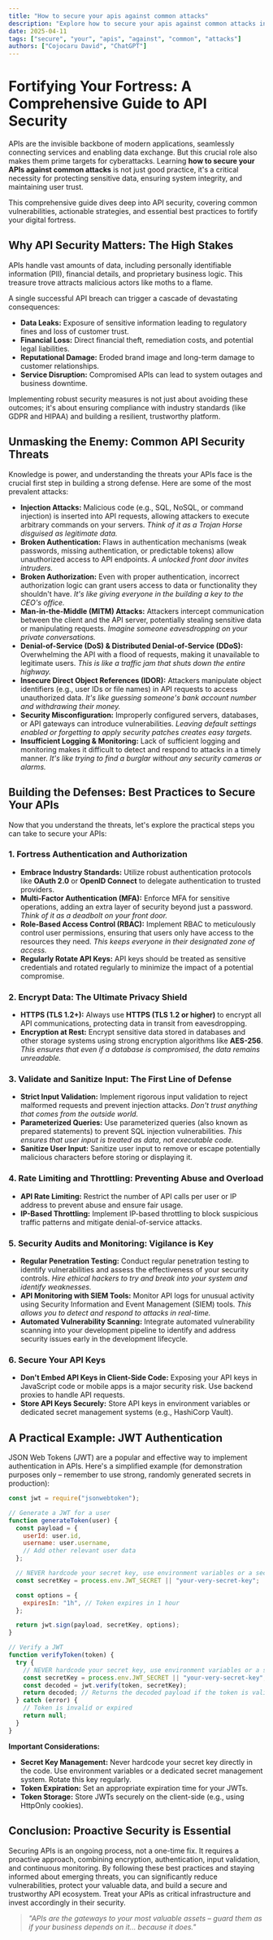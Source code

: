 ```yaml
---
title: "How to secure your apis against common attacks"
description: "Explore how to secure your apis against common attacks in this detailed guide, offering insights, strategies, and practical tips to enhance your understanding and application of the topic."
date: 2025-04-11
tags: ["secure", "your", "apis", "against", "common", "attacks"]
authors: ["Cojocaru David", "ChatGPT"]
---
```


# Fortifying Your Fortress: A Comprehensive Guide to API Security

APIs are the invisible backbone of modern applications, seamlessly connecting services and enabling data exchange. But this crucial role also makes them prime targets for cyberattacks. Learning **how to secure your APIs against common attacks** is not just good practice, it's a critical necessity for protecting sensitive data, ensuring system integrity, and maintaining user trust.

This comprehensive guide dives deep into API security, covering common vulnerabilities, actionable strategies, and essential best practices to fortify your digital fortress.

## Why API Security Matters: The High Stakes

APIs handle vast amounts of data, including personally identifiable information (PII), financial details, and proprietary business logic. This treasure trove attracts malicious actors like moths to a flame.

A single successful API breach can trigger a cascade of devastating consequences:

- **Data Leaks:** Exposure of sensitive information leading to regulatory fines and loss of customer trust.
- **Financial Loss:** Direct financial theft, remediation costs, and potential legal liabilities.
- **Reputational Damage:** Eroded brand image and long-term damage to customer relationships.
- **Service Disruption:** Compromised APIs can lead to system outages and business downtime.

Implementing robust security measures is not just about avoiding these outcomes; it's about ensuring compliance with industry standards (like GDPR and HIPAA) and building a resilient, trustworthy platform.

## Unmasking the Enemy: Common API Security Threats

Knowledge is power, and understanding the threats your APIs face is the crucial first step in building a strong defense. Here are some of the most prevalent attacks:

- **Injection Attacks:** Malicious code (e.g., SQL, NoSQL, or command injection) is inserted into API requests, allowing attackers to execute arbitrary commands on your servers. _Think of it as a Trojan Horse disguised as legitimate data._
- **Broken Authentication:** Flaws in authentication mechanisms (weak passwords, missing authentication, or predictable tokens) allow unauthorized access to API endpoints. _A unlocked front door invites intruders._
- **Broken Authorization:** Even with proper authentication, incorrect authorization logic can grant users access to data or functionality they shouldn't have. _It's like giving everyone in the building a key to the CEO's office._
- **Man-in-the-Middle (MITM) Attacks:** Attackers intercept communication between the client and the API server, potentially stealing sensitive data or manipulating requests. _Imagine someone eavesdropping on your private conversations._
- **Denial-of-Service (DoS) & Distributed Denial-of-Service (DDoS):** Overwhelming the API with a flood of requests, making it unavailable to legitimate users. _This is like a traffic jam that shuts down the entire highway._
- **Insecure Direct Object References (IDOR):** Attackers manipulate object identifiers (e.g., user IDs or file names) in API requests to access unauthorized data. _It's like guessing someone's bank account number and withdrawing their money._
- **Security Misconfiguration:** Improperly configured servers, databases, or API gateways can introduce vulnerabilities. _Leaving default settings enabled or forgetting to apply security patches creates easy targets._
- **Insufficient Logging & Monitoring:** Lack of sufficient logging and monitoring makes it difficult to detect and respond to attacks in a timely manner. _It's like trying to find a burglar without any security cameras or alarms._

## Building the Defenses: Best Practices to Secure Your APIs

Now that you understand the threats, let's explore the practical steps you can take to secure your APIs:

### 1. Fortress Authentication and Authorization

- **Embrace Industry Standards:** Utilize robust authentication protocols like **OAuth 2.0** or **OpenID Connect** to delegate authentication to trusted providers.
- **Multi-Factor Authentication (MFA):** Enforce MFA for sensitive operations, adding an extra layer of security beyond just a password. _Think of it as a deadbolt on your front door._
- **Role-Based Access Control (RBAC):** Implement RBAC to meticulously control user permissions, ensuring that users only have access to the resources they need. _This keeps everyone in their designated zone of access._
- **Regularly Rotate API Keys:** API keys should be treated as sensitive credentials and rotated regularly to minimize the impact of a potential compromise.

### 2. Encrypt Data: The Ultimate Privacy Shield

- **HTTPS (TLS 1.2+):** Always use **HTTPS (TLS 1.2 or higher)** to encrypt all API communications, protecting data in transit from eavesdropping.
- **Encryption at Rest:** Encrypt sensitive data stored in databases and other storage systems using strong encryption algorithms like **AES-256**. _This ensures that even if a database is compromised, the data remains unreadable._

### 3. Validate and Sanitize Input: The First Line of Defense

- **Strict Input Validation:** Implement rigorous input validation to reject malformed requests and prevent injection attacks. _Don't trust anything that comes from the outside world._
- **Parameterized Queries:** Use parameterized queries (also known as prepared statements) to prevent SQL injection vulnerabilities. _This ensures that user input is treated as data, not executable code._
- **Sanitize User Input:** Sanitize user input to remove or escape potentially malicious characters before storing or displaying it.

### 4. Rate Limiting and Throttling: Preventing Abuse and Overload

- **API Rate Limiting:** Restrict the number of API calls per user or IP address to prevent abuse and ensure fair usage.
- **IP-Based Throttling:** Implement IP-based throttling to block suspicious traffic patterns and mitigate denial-of-service attacks.

### 5. Security Audits and Monitoring: Vigilance is Key

- **Regular Penetration Testing:** Conduct regular penetration testing to identify vulnerabilities and assess the effectiveness of your security controls. _Hire ethical hackers to try and break into your system and identify weaknesses._
- **API Monitoring with SIEM Tools:** Monitor API logs for unusual activity using Security Information and Event Management (SIEM) tools. _This allows you to detect and respond to attacks in real-time._
- **Automated Vulnerability Scanning:** Integrate automated vulnerability scanning into your development pipeline to identify and address security issues early in the development lifecycle.

### 6. Secure Your API Keys

- **Don't Embed API Keys in Client-Side Code:** Exposing your API keys in JavaScript code or mobile apps is a major security risk. Use backend proxies to handle API requests.
- **Store API Keys Securely:** Store API keys in environment variables or dedicated secret management systems (e.g., HashiCorp Vault).

## A Practical Example: JWT Authentication

JSON Web Tokens (JWT) are a popular and effective way to implement authentication in APIs. Here's a simplified example (for demonstration purposes only – remember to use strong, randomly generated secrets in production):

```javascript
const jwt = require("jsonwebtoken");

// Generate a JWT for a user
function generateToken(user) {
  const payload = {
    userId: user.id,
    username: user.username,
    // Add other relevant user data
  };

  // NEVER hardcode your secret key, use environment variables or a secure configuration
  const secretKey = process.env.JWT_SECRET || "your-very-secret-key";

  const options = {
    expiresIn: "1h", // Token expires in 1 hour
  };

  return jwt.sign(payload, secretKey, options);
}

// Verify a JWT
function verifyToken(token) {
  try {
    // NEVER hardcode your secret key, use environment variables or a secure configuration
    const secretKey = process.env.JWT_SECRET || "your-very-secret-key";
    const decoded = jwt.verify(token, secretKey);
    return decoded; // Returns the decoded payload if the token is valid
  } catch (error) {
    // Token is invalid or expired
    return null;
  }
}
```

**Important Considerations:**

- **Secret Key Management:** Never hardcode your secret key directly in the code. Use environment variables or a dedicated secret management system. Rotate this key regularly.
- **Token Expiration:** Set an appropriate expiration time for your JWTs.
- **Token Storage:** Store JWTs securely on the client-side (e.g., using HttpOnly cookies).

## Conclusion: Proactive Security is Essential

Securing APIs is an ongoing process, not a one-time fix. It requires a proactive approach, combining encryption, authentication, input validation, and continuous monitoring. By following these best practices and staying informed about emerging threats, you can significantly reduce vulnerabilities, protect your valuable data, and build a secure and trustworthy API ecosystem. Treat your APIs as critical infrastructure and invest accordingly in their security.

> _"APIs are the gateways to your most valuable assets – guard them as if your business depends on it... because it does."_
